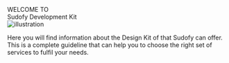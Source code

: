 
<Meta title="Getting Started/Welcome" />

<style>{`
  .sbdocs-wrapper {
    padding: 24px 8px;
    margin: 0;
  }

  .sbdocs-content {
    max-width: unset;
    width: 80%;
  }

  .subheading {
    font-family: "poppins";
    font-weight: 700;
    font-size: 22px; 
    color: #3071CD;
    text-align: center;
  }

  .mainheading {
    font-family: "ubuntu";
    font-weight: 700;
    font-size: 40px;
    color: #000;
    text-align: center;
    margin-top: 8px;
  }

  img {
    margin: 24px 0;
    max-width: unset;
    width: 100%;
    max-height: calc(100vh - 248px);
  }

  #text {
    font-family: "poppins";
    font-size: 20px;
    font-weight: 400;
    line-height: 30px;
    text-align: center;
    margin: 0 auto;
  }

  @media (max-width: 780px) {
    .mainheading {
      margin: 12px 0;
      font-size: 32px;
    }
    .subheading {
      margin-top: 12px;
      font-size: 20px;
    }
    img {
      margin: 32px 0;
    }
    #text {
      font-size: 18px;
      line-height: 26px;
    }
  }

  @media (max-width: 500px) {
    .sbdocs-content {
      width: 90%;
    }
    .mainheading {
      font-size: 28px;
    }
    .subheading {
      font-size: 18px;
    }
    #text {
      font-size: 16px;
    }
  }
`}</style>
<div>
  <div className="subheading">WELCOME TO</div>
  <div className="mainheading">Sudofy Development Kit</div>
  <img src={Illustration} alt="illustration" />
  <p id="text">Here you will find information about the Design Kit of that Sudofy can offer. This is a complete guideline that can help you to choose the right set of services to fulfil your needs.</p>
</div>